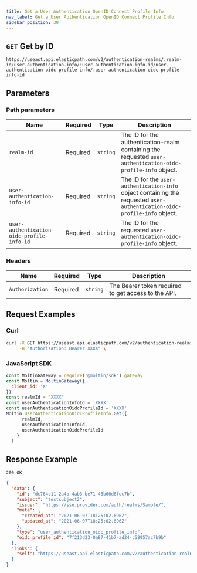 ```yaml
---
title: Get a User Authentication OpenID Connect Profile Info
nav_label: Get a User Authentication OpenID Connect Profile Info
sidebar_position: 30
---
```


## `GET` Get by ID

```http
https://useast.api.elasticpath.com/v2/authentication-realms/:realm-id/user-authentication-info/:user-authentication-info-id/user-authentication-oidc-profile-info/:user-authentication-oidc-profile-info-id
```

## Parameters

### Path parameters

| Name | Required | Type | Description |
| --- | --- | --- | --- |
| `realm-id` | Required | `string` | The ID for the authentication-realm containing the requested `user-authentication-oidc-profile-info` object. |
| `user-authentication-info-id` | Required | `string` | The ID for the `user-authentication-info` object containing the requested `user-authentication-oidc-profile-info` object. |
| `user-authentication-oidc-profile-info-id` | Required | `string` | The ID for the requested `user-authentication-oidc-profile-info` object. |

### Headers

| Name | Required | Type | Description |
| --- | --- | --- | --- |
| `Authorization` | Required | `string` | The Bearer token required to get access to the API. |

## Request Examples

### Curl

```bash
curl -X GET https://useast.api.elasticpath.com/v2/authentication-realms/:realm-id/user-authentication-info/:user-authentication-info-id/user-authentication-oidc-profile-info/:user-authentication-oidc-profile-info-id \
     -H "Authorization: Bearer XXXX" \
```

### JavaScript SDK

```javascript
const MoltinGateway = require('@moltin/sdk').gateway
const Moltin = MoltinGateway({
  client_id: 'X'
})
const realmId = 'XXXX'
const userAuthenticationInfoId = 'XXXX'
const userAuthenticationOidcProfileId = 'XXXX'
Moltin.UserAuthenticationOidcProfileInfo.Get({
      realmId,
      userAuthenticationInfoId,
      userAuthenticationOidcProfileId
    }
  )
```

## Response Example

`200 OK`


```json
{
  "data": {
    "id": "dc764c11-2a4b-4ab3-be71-45b06d6fec7b",
    "subject": "testsubject2",
    "issuer": "https://sso.provider.com/auth/realms/Sample/",
    "meta": {
      "created_at": "2021-06-07T18:25:02.696Z",
      "updated_at": "2021-06-07T18:25:02.696Z"
    },
    "type": "user_authentication_oidc_profile_info",
    "oidc_profile_id": "7f213d23-0a87-41b7-ad24-c58957ac7b9b"
  },
  "links": {
    "self": "https://useast.api.elasticpath.com/v2/authentication-realms/b6cf44b5-5d52-46b8-ae6f-7f28847fb269/user-authentication-info/9738663b-2f64-47e0-b70f-eecd9fb28f53/user-authentication-oidc-profile-info/dc764c11-2a4b-4ab3-be71-45b06d6fec7b"
  }
}
```
